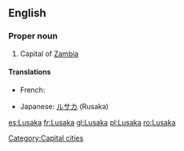 ==English==

===Proper noun===
{{en-proper noun}}

# Capital of [[Zambia]]

====Translations====
{{trans-top|capital of Zambia}}
*French: {{t+|fr|Lusaka}}
{{trans-mid}}
*Japanese: [[ルサカ]] (Rusaka)
{{trans-bottom}}

[[Category:Capital cities]]

[[es:Lusaka]]
[[fr:Lusaka]]
[[gl:Lusaka]]
[[pl:Lusaka]]
[[ro:Lusaka]]